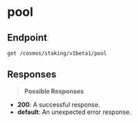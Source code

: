 # pool

## Endpoint
```http
get /cosmos/staking/v1beta1/pool
```

## Responses
> **Possible Responses**

- **200**: A successful response.
- **default**: An unexpected error response.


